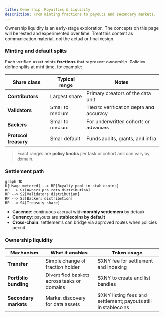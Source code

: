 ```yaml
---
title: Ownership, Royalties & Liquidity
description: From minting fractions to payouts and secondary markets.
---
```


<Warning>
Ownership liquidity is an early-stage exploration. The concepts on this page will be tested and experimented over time. Treat this content as communication material, not the actual or final design.
</Warning>

### Minting and default splits

Each verified asset mints **fractions** that represent ownership. Policies define splits at mint time, for example:

| Share class | Typical range | Notes |
|---|---|---|
| **Contributors** | Largest share | Primary creators of the data unit |
| **Validators** | Small to medium | Tied to verification depth and accuracy |
| **Backers** | Small to medium | For underwritten cohorts or advances |
| **Protocol treasury** | Small default | Funds audits, grants, and infra |

> Exact ranges are **policy knobs** per task or cohort and can vary by domain.

### Settlement path

```mermaid
graph TD
U[Usage metered] --> RP[Royalty pool in stablecoins]
RP --> S1[Owners pro rata distribution]
RP --> S2[Validators distribution]
RP --> S3[Backers distribution]
RP --> S4[Treasury share]
```

- **Cadence**: continuous accrual with **monthly settlement** by default  
- **Currency**: payouts are **stablecoins by default**  
- **Cross-chain**: settlements can bridge via approved routes when policies permit

### Ownership liquidity

| Mechanism | What it enables | Token usage |
|---|---|---|
| **Transfer** | Simple change of fraction holder | $XNY fee for settlement and indexing |
| **Portfolio bundling** | Diversified baskets across tasks or domains | $XNY to create and list bundles |
| **Secondary markets** | Market discovery for data assets | $XNY listing fees and settlement; payouts still in stablecoins |
